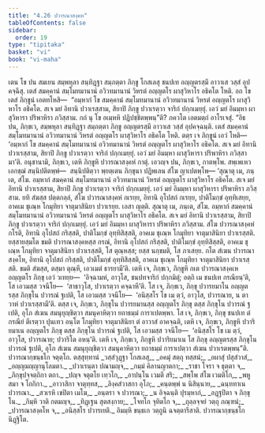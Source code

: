 ```yaml
---
title: "4.26 ปวารณาสงฺคห"
tableOfContents: false
sidebar:
  order: 19
type: "tipitaka"
basket: "vi"
book: "vi-maha"
---
```



<DynamicBreadcrumb />

<Division number="241" book="vi-maha">

<Paragraph number="1111" book="vi-maha">
เตน โข ปน สมเยน สมฺพหุลา สนฺทิฏฺฐา สมฺภตฺตา ภิกฺขู โกสเลสุ ชนปเท อญฺญตรสฺมึ อาวาเส วสฺสํ อุปคจฺฉึสุ. เตสํ สมคฺคานํ สมฺโมทมานานํ อวิวทมานานํ วิหรตํ อญฺญตโร ผาสุวิหาโร อธิคโต โหติ. อถ โข เตสํ ภิกฺขูนํ เอตทโหสิ—  “อมฺหากํ โข สมคฺคานํ สมฺโมทมานานํ อวิวทมานานํ วิหรตํ อญฺญตโร ผาสุวิหาโร อธิคโต. สเจ มยํ อิทานิ ปวาเรสฺสาม, สิยาปิ ภิกฺขู ปวาเรตฺวา จาริกํ ปกฺกเมยฺยุํ. เอวํ มยํ อิมมฺหา ผาสุวิหารา ปริพาหิรา ภวิสฺสาม. กถํ นุ โข อเมฺหหิ ปฏิปชฺชิตพฺพนฺ”ติ? ภควโต เอตมตฺถํ อาโรเจสุํ.
</Paragraph>

<Paragraph number="1112" book="vi-maha">
“อิธ ปน, ภิกฺขเว, สมฺพหุลา สนฺทิฏฺฐา สมฺภตฺตา ภิกฺขู อญฺญตรสฺมึ อาวาเส วสฺสํ อุปคจฺฉนฺติ. เตสํ สมคฺคานํ สมฺโมทมานานํ อวิวทมานานํ วิหรตํ อญฺญตโร ผาสุวิหาโร อธิคโต โหติ. ตตฺร เจ ภิกฺขูนํ เอวํ โหติ—  ‘อมฺหากํ โข สมคฺคานํ สมฺโมทมานานํ อวิวทมานานํ วิหรตํ อญฺญตโร ผาสุวิหาโร อธิคโต. สเจ มยํ อิทานิ ปวาเรสฺสาม, สิยาปิ ภิกฺขู ปวาเรตฺวา จาริกํ ปกฺกเมยฺยุํ. เอวํ มยํ อิมมฺหา ผาสุวิหารา ปริพาหิรา ภวิสฺสามา’ติ. อนุชานามิ, ภิกฺขเว, เตหิ ภิกฺขูหิ ปวารณาสงฺคหํ กาตุํ. เอวญฺจ ปน, ภิกฺขเว, กาตพฺโพ. สพฺเพเหว เอกชฺฌํ สนฺนิปติตพฺพํ—  สนฺนิปติตฺวา พฺยตฺเตน ภิกฺขุนา ปฏิพเลน สํโฆ ญาเปตพฺโพ—
</Paragraph>

<Paragraph number="1113" book="vi-maha">
‘สุณาตุ เม, ภนฺเต, สํโฆ. อมฺหากํ สมคฺคานํ สมฺโมทมานานํ อวิวทมานานํ วิหรตํ อญฺญตโร ผาสุวิหาโร อธิคโต. สเจ มยํ อิทานิ ปวาเรสฺสาม, สิยาปิ ภิกฺขู ปวาเรตฺวา จาริกํ ปกฺกเมยฺยุํ. เอวํ มยํ อิมมฺหา ผาสุวิหารา ปริพาหิรา ภวิสฺสาม. ยทิ สํฆสฺส ปตฺตกลฺลํ, สํโฆ ปวารณาสงฺคหํ กเรยฺย, อิทานิ อุโปสถํ กเรยฺย, ปาติโมกฺขํ อุทฺทิเสยฺย, อาคเม ชุเณฺห โกมุทิยา จาตุมาสินิยา ปวาเรยฺย. เอสา ญตฺติ.
</Paragraph>

<Paragraph number="1114" book="vi-maha">
สุณาตุ เม, ภนฺเต, สํโฆ. อมฺหากํ สมคฺคานํ สมฺโมทมานานํ อวิวทมานานํ วิหรตํ อญฺญตโร ผาสุวิหาโร อธิคโต. สเจ มยํ อิทานิ ปวาเรสฺสาม, สิยาปิ ภิกฺขู ปวาเรตฺวา จาริกํ ปกฺกเมยฺยุํ. เอวํ มยํ อิมมฺหา ผาสุวิหารา ปริพาหิรา ภวิสฺสาม. สํโฆ ปวารณาสงฺคหํ กโรติ, อิทานิ อุโปสถํ กริสฺสติ, ปาติโมกฺขํ อุทฺทิสิสฺสติ, อาคเม ชุเณฺห โกมุทิยา จาตุมาสินิยา ปวาเรสฺสติ. ยสฺสายสฺมโต ขมติ ปวารณาสงฺคหสฺส กรณํ, อิทานิ อุโปสถํ กริสฺสติ, ปาติโมกฺขํ อุทฺทิสิสฺสติ, อาคเม ชุเณฺห โกมุทิยา จาตุมาสินิยา ปวาเรสฺสติ, โส ตุณฺหสฺส; ยสฺส นกฺขมติ, โส ภาเสยฺย.
</Paragraph>

<Paragraph number="1115" book="vi-maha">
กโต สํเฆน ปวารณาสงฺคโห, อิทานิ อุโปสถํ กริสฺสติ, ปาติโมกฺขํ อุทฺทิสิสฺสติ, อาคเม ชุเณฺห โกมุทิยา จาตุมาสินิยา ปวาเรสฺสติ. ขมติ สํฆสฺส, ตสฺมา ตุณฺหี, เอวเมตํ ธารยามี’ติ.
</Paragraph>

<Paragraph number="1116" book="vi-maha">
เตหิ เจ, ภิกฺขเว, ภิกฺขูหิ กเต ปวารณาสงฺคเห อญฺญตโร ภิกฺขุ เอวํ วเทยฺย—  ‘อิจฺฉามหํ, อาวุโส, ชนปทจาริกํ ปกฺกมิตุํ; อตฺถิ เม ชนปเท กรณียนฺ’ติ, โส เอวมสฺส วจนีโย—  ‘สาธาวุโส, ปวาเรตฺวา คจฺฉาหี’ติ. โส เจ, ภิกฺขเว, ภิกฺขุ ปวารยมาโน อญฺญตรสฺส ภิกฺขุโน ปวารณํ ฐเปติ, โส เอวมสฺส วจนีโย—  ‘อนิสฺสโร โข เม ตฺวํ, อาวุโส, ปวารณาย, น ตาวาหํ ปวาเรสฺสามี’ติ. ตสฺส เจ, ภิกฺขเว, ภิกฺขุโน ปวารยมานสฺส อญฺญตโร ภิกฺขุ ตสฺส ภิกฺขุโน ปวารณํ ฐเปติ, อุโภ สํเฆน สมนุยุญฺชิตฺวา สมนุคาหิตฺวา ยถาธมฺมํ การาเปตพฺพา. โส เจ, ภิกฺขเว, ภิกฺขุ ชนปเท ตํ กรณียํ ตีเรตฺวา ปุนเทว อนฺโต โกมุทิยา จาตุมาสินิยา ตํ อาวาสํ อาคจฺฉติ, เตหิ เจ, ภิกฺขเว, ภิกฺขูหิ ปวาริยมาเน อญฺญตโร ภิกฺขุ ตสฺส ภิกฺขุโน ปวารณํ ฐเปติ, โส เอวมสฺส วจนีโย—  ‘อนิสฺสโร โข เม ตฺวํ, อาวุโส, ปวารณาย; ปวาริโต อหนฺ’ติ. เตหิ เจ, ภิกฺขเว, ภิกฺขูหิ ปวาริยมาเน โส ภิกฺขุ อญฺญตรสฺส ภิกฺขุโน ปวารณํ ฐเปติ, อุโภ สํเฆน สมนุยุญฺชิตฺวา สมนุคาหิตฺวา ยถาธมฺมํ การาเปตฺวา สํเฆน ปวาเรตพฺพนฺ”ติ.

</Paragraph>
</Division>

<Paragraph number="1117" type="center" book="vi-maha">
ปวารณากฺขนฺธโก จตุตฺโถ.



</Paragraph>

<Paragraph number="1118" type="center" book="vi-maha">
ตสฺสุทฺทานํ


</Paragraph>

<Paragraph number="1119" type="verses" book="vi-maha">
_วสฺสํวุฏฺฐา โกสเลสุ,_  
_อคมุํ สตฺถุ ทสฺสนํ;_  
_อผาสุํ ปสุสํวาสํ,_  
_อญฺญมญฺญานุโลมตา._  

</Paragraph>

<Paragraph number="1120" type="verses" book="vi-maha">
_ปวาเรนฺตา ปณามญฺจ,_  
_กมฺมํ คิลานญาตกา;_  
_ราชา โจรา จ ธุตฺตา จ,_  
_ภิกฺขุปจฺจตฺถิกา ตถา._  

</Paragraph>

<Paragraph number="1121" type="verses" book="vi-maha">
_ปญฺจ จตุตโย เทฺวโก,_  
_อาปนฺโน เวมตี สริ;_  
_สพฺโพ สํโฆ เวมติโก,_  
_พหู สมา จ โถกิกา._  

</Paragraph>

<Paragraph number="1122" type="verses" book="vi-maha">
_อาวาสิกา จาตุทฺทส,_  
_ลิงฺคสํวาสกา อุโภ;_  
_คนฺตพฺพํ น นิสินฺนาย,_  
_ฉนฺททาเน ปวารณา._  

</Paragraph>

<Paragraph number="1123" type="verses" book="vi-maha">
_สวเรหิ เขปิตา เมโฆ,_  
_อนฺตรา จ ปวารณา;_  
_น อิจฺฉนฺติ ปุรมฺหากํ,_  
_อฏฺฐปิตา จ ภิกฺขุโน._  

</Paragraph>

<Paragraph number="1124" type="verses" book="vi-maha">
_กิมฺหิ วาติ กตมญฺจ,_  
_ทิฏฺเฐน สุตสงฺกาย;_  
_โจทโก จุทิตโก จ,_  
_ถุลฺลจฺจยํ วตฺถุ ภณฺฑนํ;_  
_ปวารณาสงฺคโห จ,_  
_อนิสฺสโร ปวารเยติ._  


</Paragraph>

<Paragraph number="1125" type="center" book="vi-maha">
อิมมฺหิ ขนฺธเก วตฺถูนิ ฉจตฺตารีสาติ.



</Paragraph>

<Paragraph number="1126" type="center" book="vi-maha">
ปวารณากฺขนฺธโก นิฏฺฐิโต.
</Paragraph>